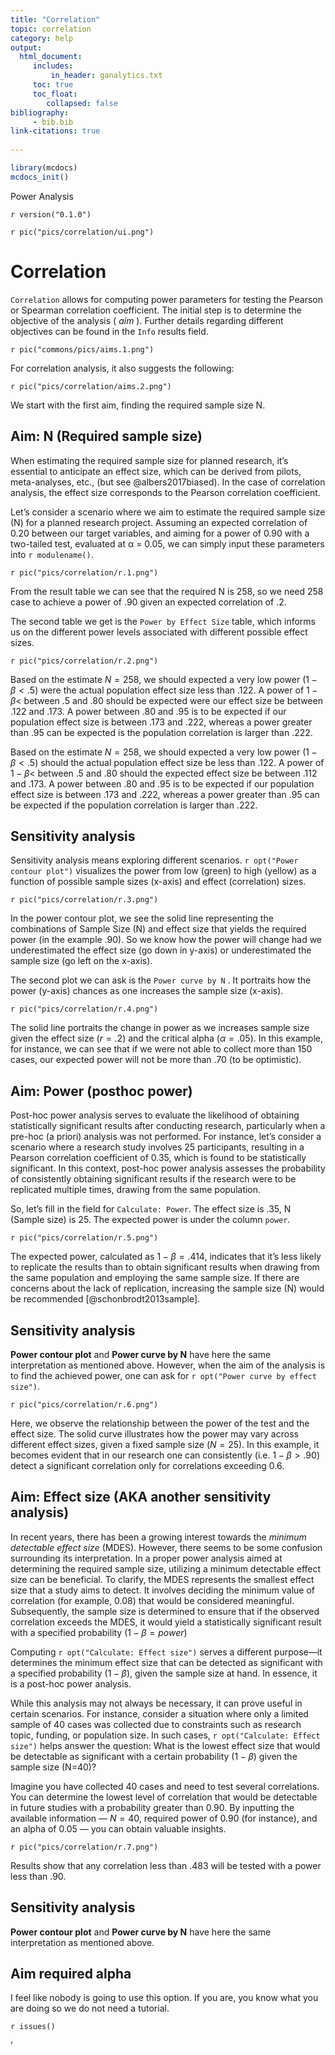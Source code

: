 ```yaml
---
title: "Correlation"
topic: correlation
category: help
output: 
  html_document:
     includes:
         in_header: ganalytics.txt
     toc: true
     toc_float:
        collapsed: false
bibliography: 
     - bib.bib
link-citations: true
        
---
```



```r
library(mcdocs)
mcdocs_init()
```

Power Analysis

`r version("0.1.0")` 

`r pic("pics/correlation/ui.png")`

# Correlation

`Correlation` allows for computing power parameters for testing the Pearson or Spearman correlation coefficient. The initial step is to determine the objective of the analysis ( _aim_ ). Further details regarding different objectives can be found in the `Info` results field.

`r pic("commons/pics/aims.1.png")`

For correlation analysis, it also suggests the following:

`r pic("pics/correlation/aims.2.png")`

We start with the first aim, finding the required sample size N.

## Aim: N (Required sample size)


When estimating the required sample size for planned research, it's essential to anticipate an effect size, which can be derived from pilots, meta-analyses, etc., (but see @albers2017biased). In the case of correlation analysis, the effect size corresponds to the Pearson correlation coefficient.

Let's consider a scenario where we aim to estimate the required sample size (N) for a planned research project. Assuming an expected correlation of 0.20 between our target variables, and aiming for a power of 0.90 with a two-tailed test, evaluated at α = 0.05, we can simply input these parameters into `r modulename()`.

`r pic("pics/correlation/r.1.png")`

From the result table we can see that the required N is 258, so we need 258 case to achieve a power of .90 given an expected correlation of .2. 

The second table we get is the `Power by Effect Size` table, which informs us on the different power levels associated with different possible effect sizes. 

`r pic("pics/correlation/r.2.png")`

Based on the estimate $N=258$, we should expected a very low power ($1-\beta<.5$) were the actual population effect size less than .122. A power of $1-\beta<$ between .5 and .80 should be expected were our effect size be between .122 and .173. A power between .80 and .95 is to be expected if our population effect size is between .173 and .222, whereas a power greater than .95 can be expected is the population correlation is larger than .222.

Based on the estimate $N=258$, we should expected a very low power ($1-\beta<.5$) should the actual population effect size be less than .122. A power of $1-\beta<$ between .5 and .80 should the expected effect size be between .112 and .173. A power between .80 and .95 is to be expected if our population effect size is between .173 and .222, whereas a power greater than .95 can be expected if the population correlation is larger than .222.


## Sensitivity analysis

Sensitivity analysis means exploring different scenarios. `r opt("Power contour plot")` visualizes the power from low (green) to high (yellow) as a function of possible sample sizes (x-axis) and effect (correlation) sizes. 

`r pic("pics/correlation/r.3.png")`

In the power contour plot, we see the solid line representing the combinations of Sample Size (N) and effect size that  yields the required power (in the example .90). So we know how the power will change had we underestimated the effect size (go down in y-axis) or underestimated the sample size (go left on the x-axis).

The second plot we can ask is the `Power curve by N` .
It portraits how the power (y-axis) chances as one increases the sample size (x-axis).

`r pic("pics/correlation/r.4.png")`

The solid line portraits the change in power as we increases sample size given the effect size ($r=.2$) and the critical alpha ($\alpha=.05$).
In this example, for instance,  we can see that if we were not able to collect more than 150 cases, our expected power will not be more than .70 (to be optimistic).


## Aim: Power (posthoc power)

Post-hoc power analysis serves to evaluate the likelihood of obtaining statistically significant results after conducting research, particularly when a pre-hoc (a priori) analysis was not performed. For instance, let's consider a scenario where a research study involves 25 participants, resulting in a Pearson correlation coefficient of 0.35, which is found to be statistically significant. In this context, post-hoc power analysis assesses the probability of consistently obtaining significant results if the research were to be replicated multiple times, drawing from the same population.

So, let's fill in the field for `Calculate: Power`. The effect size is .35, N (Sample size) is 25. The expected power is under the column `power`.

`r pic("pics/correlation/r.5.png")`

The expected power, calculated as $1−\beta=.414$, indicates that it's less likely to replicate the results than to obtain significant results when drawing from the same population and employing the same sample size. If there are concerns about the lack of replication, increasing the sample size (N) would be recommended [@schonbrodt2013sample]. 

## Sensitivity analysis

__Power contour plot__ and __Power curve by N__ have here the same interpretation as mentioned above. However, when the aim of the analysis is to find the achieved power, one can ask for `r opt("Power curve by effect size")`.  

`r pic("pics/correlation/r.6.png")`

Here, we observe the relationship between the power of the test and the effect size. The solid curve illustrates how the power may vary across different effect sizes, given a fixed sample size ($N=25$). In this example, it becomes evident that in our research one can consistently (i.e. $1-\beta > .90$) detect a significant correlation only for correlations exceeding 0.6.

## Aim: Effect size (AKA another sensitivity analysis)

In recent years, there has been a growing interest towards the _minimum detectable effect size_ (MDES). However, there seems to be some confusion surrounding its interpretation. In a proper power analysis aimed at determining the required sample size, utilizing a minimum detectable effect size can be beneficial. To clarify, the MDES represents the smallest effect size that a study aims to detect. It involves deciding the minimum value of correlation (for example, 0.08) that would be considered meaningful. Subsequently, the sample size is determined to ensure that if the observed correlation exceeds the MDES, it would yield a statistically significant result with a specified probability ($1-\beta=power$)

Computing `r opt("Calculate: Effect size")` serves a different purpose—it determines the minimum effect size that can be detected as significant with a specified probability ($1-\beta$), given the sample size at hand. In essence, it is a post-hoc power analysis.

While this analysis may not always be necessary, it can prove useful in certain scenarios. For instance, consider a situation where only a limited sample of 40 cases was collected due to constraints such as research topic, funding, or population size. In such cases, `r opt("Calculate: Effect size")` helps answer the question: What is the lowest effect size that would be detectable as significant with a certain probability ($1-\beta$) given the sample size (N=40)?

Imagine you have collected 40 cases and need to test several correlations. You can determine the lowest level of correlation that would be detectable in future studies with a probability greater than 0.90. By inputting the available information — $N=40$, required power of 0.90 (for instance), and an alpha of 0.05 — you can obtain valuable insights.

`r pic("pics/correlation/r.7.png")`

Results show that any correlation less than .483 will be tested with a power less than .90.


## Sensitivity analysis

__Power contour plot__ and __Power curve by N__ have here the same interpretation as mentioned above. 


## Aim required alpha 

I feel like nobody is going to use this option. If you are, you know what you are doing so we do not need a tutorial.

`r issues()`

'
